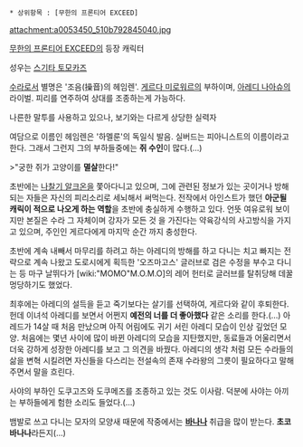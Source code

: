  * 상위항목 : [무한의 프론티어 EXCEED]
attachment:a0053450_510b792845040.jpg

[[무한의 프론티어 EXCEED]]의 등장 캐릭터

성우는 [[스기타 토모카즈]]

[[수라]]로서 별명은 '조음(操音)의 헤임렌'. [[게르다 미로워르]]의 부하이며, [[아레디 나아슈]]의 라이벌. 피리를 연주하여 상대를 조종하는게 가능하다.

나른한 말투를 사용하고 있으나, 보기와는 다르게 상당한 실력자

여담으로 이름인 헤임렌은 '하멜룬'의 독일식 발음. 실버드는 피아니스트의 이름이라고 한다. 그래서 그런지 그의 부하들중에는 '''쥐 수인'''이 많다.(…)

>"궁한 쥐가 고양이를 '''멸살'''한다!"

초반에는 [[나찰기 알크온]]을 쫓아다니고 있으며, 그에 관련된 정보가 있는 곳이거나 방해되는 자들은 자신의 피리소리로 세뇌해서 써먹는다. 전작에서 아인스트가 했던 '''아군될 캐릭이 적으로 나오게 하는 역할'''을 초반에 충실하게 수행하고 있다. 언뜻 여유로워 보이지만 본질은 수라 그 자체이며 강자가 모든 것 을 가진다는 약육강식의 사고방식을 가지고 있으며, 주인인 게르다에게 마지막 순간 까지 충성한다.

초반에 계속 내빼서 마무리를 하려고 하는 아레디의 방해를 하고 다니는 치고 빠지는 전략으로 계속 나왔고 도로시에게 획득한 '오즈마고스' 글러브로 검은 수정을 부수고 다니는 등 마구 날뛰다가 [wiki:"MOMO"M.O.M.O]의 레어 헌터로 글러브를 탈취당해 데꿀멍당하기도 했었다.

최후에는 아레디의 설득을 듣고 죽기보다는 살기를 선택하여, 게르다와 같이 후퇴한다. 헌데 이녀석 아레디를 보면서 어쩐지 '''예전의 너를 더 좋아했다''' 같은 소리를 한다.(…) 아레드가 14살 때 처음 만났으며 아직 어림에도 귀기 서린 아레디 모습이 인상 깊었던 모양. 처음에는 몇년 사이에 많이 바뀐 아레디의 모습을 지탄했지만, 동료들과 어울리면서 더욱 강하게 성장한 아레디를 보고 그 의견을 바꿨다. 아레디의 생각 처럼 모든 수라들의 삶을 변혁 시킬려면 자신들을 다스리는 전설속의 존재 수라왕의 그릇이 필요하다고 말해주면서 말을 흐린다.

사야의 부하인 도쿠고즈와 도쿠메즈를 조종하고 있는 것도 이사람. 덕분에 사야는 아끼는 부하들에게 험한 소리도 들었다.(…)

뱀발로 쓰고 다니는 모자의 모양새 때문에 작중에서는 '''[[바나나]]''' 취급을 많이 받는다. '''초코 바나나'''라든지(...)
